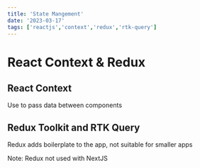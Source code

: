 ```yaml
---
title: 'State Mangement'
date: '2023-03-17'
tags: ['reactjs','context','redux','rtk-query']
---
```


# React Context & Redux

## React Context

Use to pass data between components

## Redux Toolkit and RTK Query

Redux adds boilerplate to the app, not suitable for smaller apps

Note: Redux not used with NextJS
